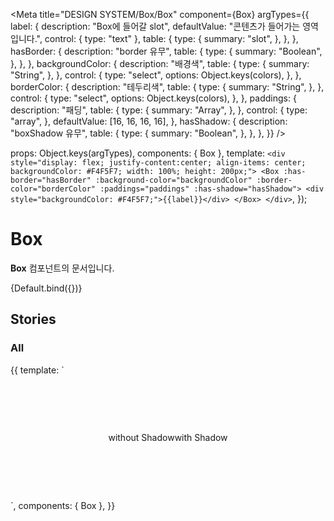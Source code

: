 
<Meta
  title="DESIGN SYSTEM/Box/Box"
  component={Box}
  argTypes={{
    label: {
      description: "Box에 들어갈 slot",
      defaultValue: "콘텐츠가 들어가는 영역입니다.",
      control: { type: "text" },
      table: {
        type: {
          summary: "slot",
        },
      },
    },
    hasBorder: {
      description: "border 유무",
      table: {
        type: {
          summary: "Boolean",
        },
      },
    },
    backgroundColor: {
      description: "배경색",
      table: {
        type: {
          summary: "String",
        },
      },
      control: {
        type: "select",
        options: Object.keys(colors),
      },
    },
    borderColor: {
      description: "테두리색",
      table: {
        type: {
          summary: "String",
        },
      },
      control: {
        type: "select",
        options: Object.keys(colors),
      },
    },
    paddings: {
      description: "패딩",
      table: {
        type: {
          summary: "Array",
        },
      },
      control: {
        type: "array",
      },
      defaultValue: [16, 16, 16, 16],
    },
    hasShadow: {
      description: "boxShadow 유무",
      table: {
        type: {
          summary: "Boolean",
        },
      },
    },
  }}
/>

  props: Object.keys(argTypes),
  components: { Box },
  template: `<div style="display: flex; justify-content:center; align-items: center; backgroundColor: #F4F5F7; width: 100%; height: 200px;">
              <Box :has-border="hasBorder" :background-color="backgroundColor" :border-color="borderColor" :paddings="paddings" :has-shadow="hasShadow">
                <div style="backgroundColor: #F4F5F7;">{{label}}</div>
              </Box>
            </div>`,
});

# Box

**Box** 컴포넌트의 문서입니다.

<Story name="Default" height="100px">
  {Default.bind({})}
</Story>

<ArgsTable story="Default" />

## Stories

### All

<Canvas>
  <Story name="All" height="200px">
    {{
      template: `
        <div style="display: flex; justify-content:center; align-items: center; backgroundColor: #F4F5F7; width: 100%; height: 200px; ">
          <Box style="marginRight: 10px;" background-color="white">
            <div style="backgroundColor: #F4F5F7;">without Shadow</div>
          </Box>
          <Box :has-shadow="true" background-color="white">
            <div style="backgroundColor: #F4F5F7;">with Shadow</div>
          </Box>
        </div>
        `,
      components: { Box },
    }}
  </Story>
</Canvas>
